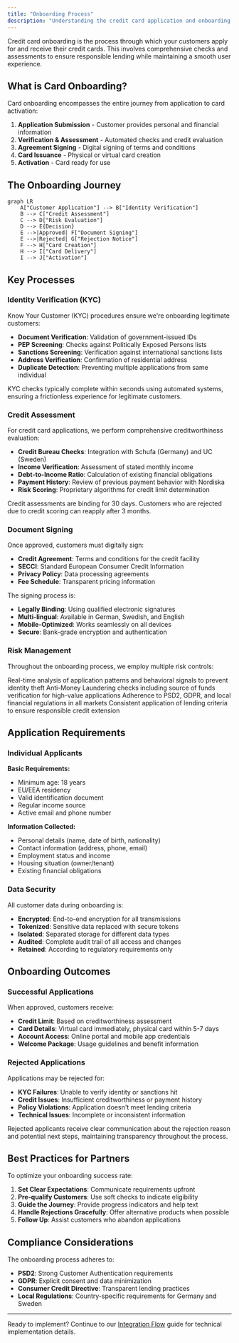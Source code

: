 ```yaml
---
title: "Onboarding Process"
description: "Understanding the credit card application and onboarding journey"
---
```


Credit card onboarding is the process through which your customers apply for and receive their credit cards. This involves comprehensive checks and assessments to ensure responsible lending while maintaining a smooth user experience.

## What is Card Onboarding?

Card onboarding encompasses the entire journey from application to card activation:

1. **Application Submission** - Customer provides personal and financial information
2. **Verification & Assessment** - Automated checks and credit evaluation
3. **Agreement Signing** - Digital signing of terms and conditions
4. **Card Issuance** - Physical or virtual card creation
5. **Activation** - Card ready for use

## The Onboarding Journey

```mermaid
graph LR
    A["Customer Application"] --> B["Identity Verification"]
    B --> C["Credit Assessment"]
    C --> D["Risk Evaluation"]
    D --> E{Decision}
    E -->|Approved| F["Document Signing"]
    E -->|Rejected| G["Rejection Notice"]
    F --> H["Card Creation"]
    H --> I["Card Delivery"]
    I --> J["Activation"]
```

## Key Processes

### Identity Verification (KYC)

Know Your Customer (KYC) procedures ensure we're onboarding legitimate customers:

- **Document Verification**: Validation of government-issued IDs
- **PEP Screening**: Checks against Politically Exposed Persons lists
- **Sanctions Screening**: Verification against international sanctions lists
- **Address Verification**: Confirmation of residential address
- **Duplicate Detection**: Preventing multiple applications from same individual

<Info>
KYC checks typically complete within seconds using automated systems, ensuring a frictionless experience for legitimate customers.
</Info>

### Credit Assessment

For credit card applications, we perform comprehensive creditworthiness evaluation:

- **Credit Bureau Checks**: Integration with Schufa (Germany) and UC (Sweden)
- **Income Verification**: Assessment of stated monthly income
- **Debt-to-Income Ratio**: Calculation of existing financial obligations
- **Payment History**: Review of previous payment behavior with Nordiska
- **Risk Scoring**: Proprietary algorithms for credit limit determination

<Warning>
Credit assessments are binding for 30 days. Customers who are rejected due to credit scoring can reapply after 3 months.
</Warning>

### Document Signing

Once approved, customers must digitally sign:

- **Credit Agreement**: Terms and conditions for the credit facility
- **SECCI**: Standard European Consumer Credit Information
- **Privacy Policy**: Data processing agreements
- **Fee Schedule**: Transparent pricing information

The signing process is:
- **Legally Binding**: Using qualified electronic signatures
- **Multi-lingual**: Available in German, Swedish, and English
- **Mobile-Optimized**: Works seamlessly on all devices
- **Secure**: Bank-grade encryption and authentication

### Risk Management

Throughout the onboarding process, we employ multiple risk controls:

<CardGroup cols={2}>
  <Card title="Fraud Detection" icon="shield-halved">
    Real-time analysis of application patterns and behavioral signals to prevent identity theft
  </Card>
  <Card title="AML Compliance" icon="flag">
    Anti-Money Laundering checks including source of funds verification for high-value applications
  </Card>
  <Card title="Regulatory Compliance" icon="scale-balanced">
    Adherence to PSD2, GDPR, and local financial regulations in all markets
  </Card>
  <Card title="Credit Policy" icon="clipboard-check">
    Consistent application of lending criteria to ensure responsible credit extension
  </Card>
</CardGroup>

## Application Requirements

### Individual Applicants

**Basic Requirements:**
- Minimum age: 18 years
- EU/EEA residency
- Valid identification document
- Regular income source
- Active email and phone number

**Information Collected:**
- Personal details (name, date of birth, nationality)
- Contact information (address, phone, email)
- Employment status and income
- Housing situation (owner/tenant)
- Existing financial obligations

### Data Security

All customer data during onboarding is:
- **Encrypted**: End-to-end encryption for all transmissions
- **Tokenized**: Sensitive data replaced with secure tokens
- **Isolated**: Separated storage for different data types
- **Audited**: Complete audit trail of all access and changes
- **Retained**: According to regulatory requirements only

## Onboarding Outcomes

### Successful Applications

When approved, customers receive:
- **Credit Limit**: Based on creditworthiness assessment
- **Card Details**: Virtual card immediately, physical card within 5-7 days
- **Account Access**: Online portal and mobile app credentials
- **Welcome Package**: Usage guidelines and benefit information

### Rejected Applications

Applications may be rejected for:
- **KYC Failures**: Unable to verify identity or sanctions hit
- **Credit Issues**: Insufficient creditworthiness or payment history
- **Policy Violations**: Application doesn't meet lending criteria
- **Technical Issues**: Incomplete or inconsistent information

<Info>
Rejected applicants receive clear communication about the rejection reason and potential next steps, maintaining transparency throughout the process.
</Info>

## Best Practices for Partners

To optimize your onboarding success rate:

1. **Set Clear Expectations**: Communicate requirements upfront
2. **Pre-qualify Customers**: Use soft checks to indicate eligibility
3. **Guide the Journey**: Provide progress indicators and help text
4. **Handle Rejections Gracefully**: Offer alternative products when possible
5. **Follow Up**: Assist customers who abandon applications

## Compliance Considerations

The onboarding process adheres to:

- **PSD2**: Strong Customer Authentication requirements
- **GDPR**: Explicit consent and data minimization
- **Consumer Credit Directive**: Transparent lending practices
- **Local Regulations**: Country-specific requirements for Germany and Sweden

---

Ready to implement? Continue to our [Integration Flow](/card/integration-flow) guide for technical implementation details.